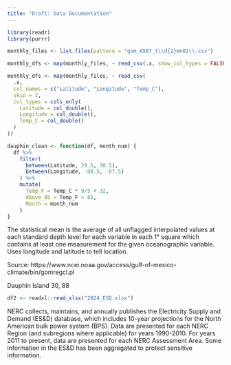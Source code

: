 ```yaml
---
title: "Draft: Data Documentation"
---
```


```r
library(readr)
library(purrr)

monthly_files <- list.files(pattern = "gom_A5B7_t\\d{2}mn01\\.csv")

monthly_dfs <- map(monthly_files, ~ read_csv(.x, show_col_types = FALSE))

monthly_dfs <- map(monthly_files, ~ read_csv(
  .x,
  col_names = c("Latitude", "Longitude", "Temp_C"),
  skip = 2,
  col_types = cols_only(
    Latitude = col_double(),
    Longitude = col_double(),
    Temp_C = col_double()
  )
))

dauphin_clean <- function(df, month_num) {
  df %>%
    filter(
      between(Latitude, 29.5, 30.5),
      between(Longitude, -88.5, -87.5)
    ) %>%
    mutate(
      Temp_F = Temp_C * 9/5 + 32,
      Above_85 = Temp_F > 85,
      Month = month_num
    )
}
```

The statistical mean is the average of all unflagged interpolated values at each standard depth level for each variable in each 1° square which contains at least one measurement for the given oceanographic variable. Uses longitude and latitude to tell location.

Source: https://www.ncei.noaa.gov/access/gulf-of-mexico-climate/bin/gomregcl.pl

Dauphin Island 30, 88

```r
df2 <- readxl::read_xlsx("2024_ESD.xlsx")
```

NERC collects, maintains, and annually publishes the Electricity Supply and Demand (ES&D) database, which includes 10-year projections for the North American bulk power system (BPS). Data are presented for each NERC Region (and subregions where applicable) for years 1990-2010. For years 2011 to present, data are presented for each NERC Assessment Area. Some information in the ES&D has been aggregated to protect sensitive information.